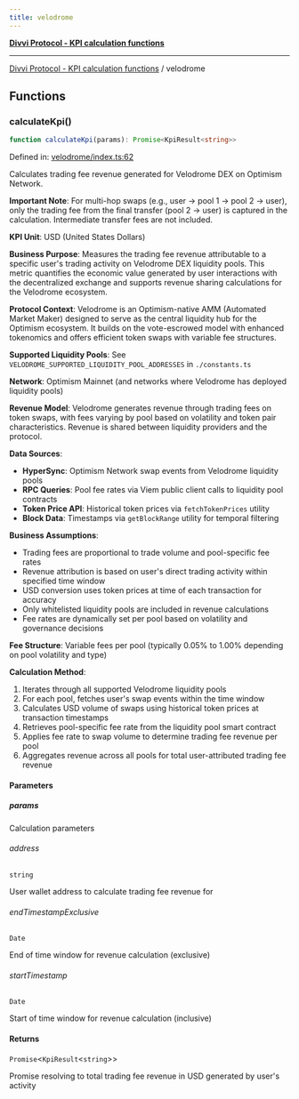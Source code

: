 ```yaml
---
title: velodrome
---
```

[**Divvi Protocol - KPI calculation functions**](./README)

---

[Divvi Protocol - KPI calculation functions](./README) / velodrome
## Functions

### calculateKpi()

```ts
function calculateKpi(params): Promise<KpiResult<string>>
```

Defined in: [velodrome/index.ts:62](https://github.com/divvi-xyz/divvi-protocol/blob/main/scripts/calculateKpi/protocols/velodrome/index.ts#L62)

Calculates trading fee revenue generated for Velodrome DEX on Optimism Network.

**Important Note**: For multi-hop swaps (e.g., user -> pool 1 -> pool 2 -> user),
only the trading fee from the final transfer (pool 2 -> user) is captured in the calculation.
Intermediate transfer fees are not included.

**KPI Unit**: USD (United States Dollars)

**Business Purpose**: Measures the trading fee revenue attributable to a specific user's trading activity
on Velodrome DEX liquidity pools. This metric quantifies the economic value generated by user interactions
with the decentralized exchange and supports revenue sharing calculations for the Velodrome ecosystem.

**Protocol Context**: Velodrome is an Optimism-native AMM (Automated Market Maker) designed to serve as the
central liquidity hub for the Optimism ecosystem. It builds on the vote-escrowed model with enhanced tokenomics
and offers efficient token swaps with variable fee structures.

**Supported Liquidity Pools**: See `VELODROME_SUPPORTED_LIQUIDITY_POOL_ADDRESSES` in `./constants.ts`

**Network**: Optimism Mainnet (and networks where Velodrome has deployed liquidity pools)

**Revenue Model**: Velodrome generates revenue through trading fees on token swaps, with fees varying by pool
based on volatility and token pair characteristics. Revenue is shared between liquidity providers and the protocol.

**Data Sources**:

- **HyperSync**: Optimism Network swap events from Velodrome liquidity pools
- **RPC Queries**: Pool fee rates via Viem public client calls to liquidity pool contracts
- **Token Price API**: Historical token prices via `fetchTokenPrices` utility
- **Block Data**: Timestamps via `getBlockRange` utility for temporal filtering

**Business Assumptions**:

- Trading fees are proportional to trade volume and pool-specific fee rates
- Revenue attribution is based on user's direct trading activity within specified time window
- USD conversion uses token prices at time of each transaction for accuracy
- Only whitelisted liquidity pools are included in revenue calculations
- Fee rates are dynamically set per pool based on volatility and governance decisions

**Fee Structure**: Variable fees per pool (typically 0.05% to 1.00% depending on pool volatility and type)

**Calculation Method**:

1. Iterates through all supported Velodrome liquidity pools
2. For each pool, fetches user's swap events within the time window
3. Calculates USD volume of swaps using historical token prices at transaction timestamps
4. Retrieves pool-specific fee rate from the liquidity pool smart contract
5. Applies fee rate to swap volume to determine trading fee revenue per pool
6. Aggregates revenue across all pools for total user-attributed trading fee revenue

#### Parameters

##### params

Calculation parameters

###### address

`string`

User wallet address to calculate trading fee revenue for

###### endTimestampExclusive

`Date`

End of time window for revenue calculation (exclusive)

###### startTimestamp

`Date`

Start of time window for revenue calculation (inclusive)

#### Returns

`Promise`\<`KpiResult`\<`string`\>\>

Promise resolving to total trading fee revenue in USD generated by user's activity



<EditPage editUrl="https://github.com/divvi-xyz/divvi-protocol/edit/main/docs/calculate-kpi/velodrome.md" />